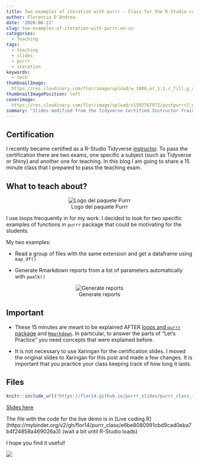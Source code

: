 ```yaml
---
title: Two examples of iteration with purrr - Class for the R-Studio certification
author: Florencia D'Andrea
date: '2020-06-21'
slug: two-examples-of-iteration-with-purrr.en-us
categories: 
  - Teaching
tags:
  - teaching
  - slides
  - purrr
  - iteration
keywords:
  - tech
thumbnailImage: 
  https://res.cloudinary.com/flor/image/upload/w_1000,ar_1:1,c_fill,g_auto,e_art:hokusai/v1592763305/14_ibvzqm.png
thumbnailImagePosition: left
coverimage:
  https://res.cloudinary.com/flor/image/upload/v1592767972/postpurrr2_gjjgeb.png
summary: "Slides modified from the Tidyverse Certified Instructor Training teaching exam"
---
```


## Certification

I recently became certified as a R-Studio Tidyverse [instructor](https://education.rstudio.com/trainers/). To pass the certification there are two exams, one specific a subject (such as Tidyverse or Shiny) and another one for teaching.
In this blog I am going to share a 15 minute class that I prepared to pass the teaching exam.


## What to teach about?

<center>
![Logo del paquete Purrr](https://res.cloudinary.com/flor/image/upload/c_scale,w_156/v1592765241/purrr_yefga4.png)
</center>

I use loops frecquently in for my work. I decided to look for two specific examples of functions in `purrr` package that could be motivating for the students.

My two examples:

- Read a group of files with the same extension and get a dataframe using `map_df()`

- Generate Rmarkdown reports from a list of parameters automatically with `pwalk()`

<center>
![Generate reports](https://res.cloudinary.com/flor/image/upload/v1590443438/7_eng_oi5rck.png)
</center>

## Important

* These 15 minutes are meant to be explained AFTER [loops and `purrr` package](https://r4ds.had.co.nz/iteration.html) and [`Rmarkdown` ](https://r4ds.had.co.nz/r-markdown.html). In particular, to answer the parts of "Let's Practice" you need concepts that were explained before.

* It is not necessary to use Xaringan for the certification slides. I moved the original slides to Xaringan for this post and made a few changes. It is important that you practice your class keeping track of how long it lasts.


## Files


```r
knitr::include_url("https://flor14.github.io/purrr_slides/purrr_class_15min#1", height = 300)
```


[Slides here](https://flor14.github.io/purrr_slides/purrr_class_15min#1)

The file with the code for the live demo is in [Live coding.R] (https://mybinder.org/v2/gh/flor14/purrr_class/e6be8080991cbd9cad0eba7b4f24858a469026a3) (wait a bit until R-Studio loads)


I hope you find it useful!

![](https://res.cloudinary.com/flor/image/upload/v1592183718/tuna_piola_qk9jad.png)



